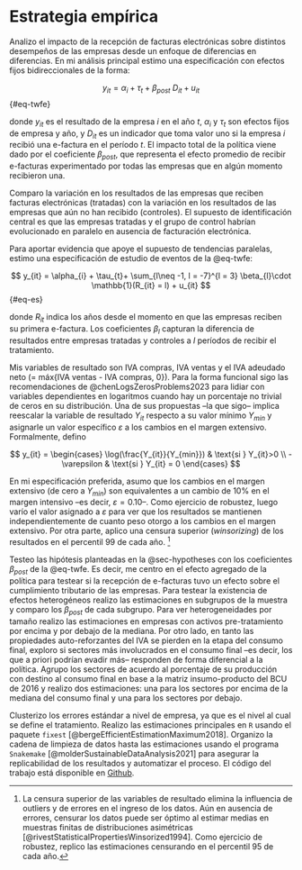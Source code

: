 # Estrategia empírica {#sec-method}

Analizo el impacto de la recepción de facturas electrónicas sobre distintos desempeños de las empresas desde un enfoque de diferencias en diferencias. En mi análisis principal estimo una especificación con efectos fijos bidireccionales de la forma:

$$
y_{it} = \alpha_{i} + \tau_{t} + \beta_{post}\ D_{it} + u_{it}
$${#eq-twfe}

donde $y_{it}$ es el resultado de la empresa $i$ en el año $t$, $\alpha_{i}$ y $\tau_{t}$ son efectos fijos de empresa y año, y $D_{it}$ es un indicador que toma valor uno si la empresa $i$ recibió una e-factura en el período $t$. El impacto total de la política viene dado por el coeficiente $\beta_{post}$, que representa el efecto promedio de recibir e-facturas experimentado por todas las empresas que en algún momento recibieron una.

Comparo la variación en los resultados de las empresas que reciben facturas electrónicas (tratadas) con la variación en los resultados de las empresas que aún no han recibido (controles). El supuesto de identificación central es que las empresas tratadas y el grupo de control habrían evolucionado en paralelo en ausencia de facturación electrónica.

Para aportar evidencia que apoye el supuesto de tendencias paralelas, estimo una especificación de estudio de eventos de la @eq-twfe:

$$
y_{it} = \alpha_{i} + \tau_{t}+ \sum_{l\neq -1, l = -7}^{l = 3} \beta_{l}\cdot \mathbb{1}(R_{it} = l) + u_{it}
$${#eq-es}

donde $R_{it}$ indica los años desde el momento en que las empresas reciben su primera e-factura. Los coeficientes $\beta_{l}$ capturan la diferencia de resultados entre empresas tratadas y controles a $l$ períodos de recibir el tratamiento.

Mis variables de resultado son IVA compras, IVA ventas y el IVA adeudado neto (= máx{IVA ventas - IVA compras, 0}). Para la forma funcional sigo las recomendaciones de @chenLogsZerosProblems2023 para lidiar con variables dependientes en logaritmos cuando hay un porcentaje no trivial de ceros en su distribución. Una de sus propuestas –la que sigo– implica reescalar la variable de resultado $Y_{it}$ respecto a su valor mínimo $Y_{min}$ y asignarle un valor específico $\varepsilon$ a los cambios en el margen extensivo. Formalmente, defino 

$$
y_{it} =
\begin{cases}
  \log(\frac{Y_{it}}{Y_{min}}) & \text{si } Y_{it}>0 \\
  -\varepsilon                 & \text{si } Y_{it} = 0
\end{cases}
$$

En mi especificación preferida, asumo que los cambios en el margen extensivo (de cero a $Y_{min}$) son equivalentes a un cambio de 10% en el margen intensivo –es decir, $\varepsilon=0.10$–. Como ejercicio de robustez, luego varío el valor asignado a $\varepsilon$ para ver que los resultados se mantienen independientemente de cuanto peso otorgo a los cambios en el margen extensivo. Por otra parte, aplico una censura superior (*winsorizing*) de los resultados en el percentil 99 de cada año. [^winsorizing]

[^winsorizing]: La censura superior de las variables de resultado elimina la influencia de outliers y de errores en el ingreso de los datos. Aún en ausencia de errores, censurar los datos puede ser óptimo al estimar medias en muestras finitas de distribuciones asimétricas [@rivestStatisticalPropertiesWinsorized1994]. Como ejercicio de robustez, replico las estimaciones censurando en el percentil 95 de cada año.

Testeo las hipótesis planteadas en la @sec-hypotheses con los coeficientes $\beta_{post}$ de la @eq-twfe. Es decir, me centro en el efecto agregado de la política para testear si la recepción de e-facturas tuvo un efecto sobre el cumplimiento tributario de las empresas. Para testear la existencia de efectos heterogéneos realizo las estimaciones en subgrupos de la muestra y comparo los $\beta_{post}$ de cada subgrupo. Para ver heterogeneidades por tamaño realizo las estimaciones en empresas con activos pre-tratamiento por encima y por debajo de la mediana. Por otro lado, en tanto las propiedades auto-reforzantes del IVA se pierden en la etapa del consumo final, exploro si sectores más involucrados en el consumo final –es decir, los que a priori podrían evadir más– responden de forma diferencial a la política. Agrupo los sectores de acuerdo al porcentaje de su producción con destino al consumo final en base a la matriz insumo-producto del BCU de 2016 y realizo dos estimaciones: una para los sectores por encima de la mediana del consumo final y una para los sectores por debajo.

Clusterizo los errores estándar a nivel de empresa, ya que es el nivel al cual se define el tratamiento. Realizo las estimaciones principales en `R` usando el paquete `fixest` [@bergeEfficientEstimationMaximum2018]. Organizo la cadena de limpieza de datos hasta las estimaciones usando el programa `Snakemake` [@molderSustainableDataAnalysis2021] para asegurar la replicabilidad de los resultados y automatizar el proceso. El código del trabajo está disponible en [Github](https://github.com/chezlag/msc-tesis).
